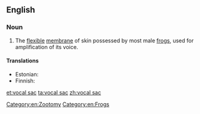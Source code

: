 ==English==
{{wikipedia}}

===Noun===
{{en-noun|head=[[vocal]] [[sac]]}}

# The [[flexible]] [[membrane]] of skin possessed by most male [[frog]]s, used for amplification of its voice.

====Translations====
{{trans-top|flexible voice-amplifying membrane of male frog}}
* Estonian: {{t|et|häälepõis}}
* Finnish: {{t|fi|äänirakko}}
{{trans-mid}}
{{trans-bottom}}

[[Category:en:Zootomy]]
[[Category:en:Frogs]]

[[et:vocal sac]]
[[ta:vocal sac]]
[[zh:vocal sac]]